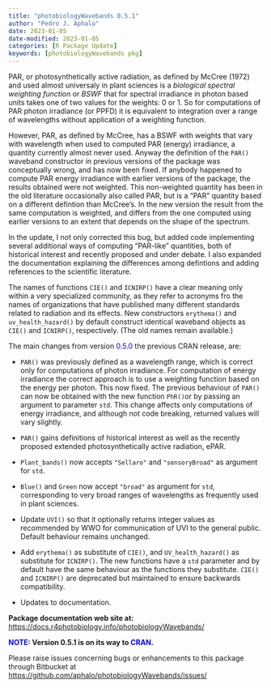 ```yaml
---
title: "photobiologyWavebands 0.5.1"
author: "Pedro J. Aphalo"
date: 2023-01-05
date-modified: 2023-01-05
categories: [R Package Update]
keywords: [photobiologyWavebands pkg]
---
```


PAR, or photosynthetically active radiation, as defined by McCree (1972) and used almost universaly in plant sciences is a <em>biological spectral weighting function</em> or <em>BSWF</em> that for spectral irradiance in photon based units takes one of two values for the weights: 0 or 1. So for computations of PAR photon irradiance (or PPFD) it is equivalent to integration over a range of wavelengths without application of a weighting function.

However, PAR, as defined by McCree, has a BSWF with weights that vary with wavelength when used to computed PAR (energy) irradiance, a quantity currently almost never used. Anyway the definition of the `PAR()` waveband constructor in previous versions of the package was conceptually wrong, and has now been fixed. If anybody happened to compute PAR energy irradiance with earlier versions of the package, the results obtained were not weighted. This non-weighted quantity has been in the old literature occasionally also called PAR, but is a "PAR" quantity based on a different defintion than McCree's. In the new version the result from the same computation is weighted, and differs from the one computed using earlier versions to an extent that depends on the shape of the spectrum.

In the update, I not only corrected this bug, but added code implementing several additional ways of computing "PAR-like" quantities, both of historical interest and recently proposed and under debate. I also expanded the documentation explaining the differences among defintions and adding references to the scientific literature.

The names of functions `CIE()` and `ICNIRP()` have a clear meaning only within a very specialized community, as they refer to acronyms fro the names of organizations that have published many different standards related to radiation and its effects. New constructors `erythema()` and `uv_health_hazard()` by default construct identical waveband objects as `CIE()` and `ICNIRP()`, respectively. (The old names remain available.)

The main changes from version [0.5.0]{style="color: #0000ff;"} the previous CRAN release, are:

<ul>

<li class="pm-list-item">

`PAR()` was previously defined as a wavelength range, which is correct only for computations of photon irradiance. For computation of energy irradiance the correct approach is to use a weighting function based on the energy per photon. This now fixed. The previous behaviour of `PAR()` can now be obtained with the new function `PhR()`or by passing an argument to parameter `std`. This change affects only computations of energy irradiance, and although not code breaking, returned values will vary slightly.

</li>

<li class="pm-list-item">

`PAR()` gains definitions of historical interest as well as the recently proposed extended photosynthetically active radiation, ePAR.

</li>

<li class="pm-list-item">

`Plant_bands()` now accepts `"Sellaro"` and `"sensoryBroad"` as argument for `std`.

</li>

<li class="pm-list-item">

`Blue()` and `Green` now accept `"broad"` as argument for `std`, corresponding to very broad ranges of wavelengths as frequently used in plant sciences.

</li>

<li class="pm-list-item">

Update `UVI()` so that it optionally returns integer values as recommended by WWO for communication of UVI to the general public. Default behaviour remains unchanged.

</li>

<li class="pm-list-item">

Add `erythema()` as substitute of `CIE()`, and `UV_health_hazard()` as substitute for `ICNIRP()`. The new functions have a `std` parameter and by default have the same behaviour as the functions they substitute. `CIE()` and `ICNIRP()` are deprecated but maintained to ensure backwards compatibility.

</li>

<li class="pm-list-item">

Updates to documentation.

</li>

</ul>

<strong>Package documentation web site at:</strong><a href="https://docs.r4photobiology.info/photobiologyWavebands/"> https://docs.r4photobiology.info/photobiologyWavebands/</a>

<strong>[NOTE:]{style="color: #0000ff;"} Version 0.5.1 is on its way to [CRAN.]{style="color: #0000ff;"}</strong>

Please raise issues concerning bugs or enhancements to this package through Bitbucket at <a href="https://github.com/aphalo/photobiologyWavebands/issues/">https://github.com/aphalo/photobiologyWavebands/issues/</a>
